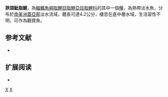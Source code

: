 {{Speciesbox 
| taxon = Hyphessobrycon eos
| status = NE
| status_system = IUCN3.1
| authority =  [[Durbin|Durbin]], 1909
| synonyms = 
}}
'''狹頜魮脂鯉'''，為[[輻鰭魚綱|輻鰭魚綱]][[脂鯉目|脂鯉目]][[脂鯉亞目|脂鯉亞目]][[脂鯉科|脂鯉科]]的其中一個[[種|種]]，為熱帶淡水魚，分布於[[南美洲|南美洲]][[蓋亞那|蓋亞那]]淡水流域，體長可達4.2公分，棲息在底中層水域，生活習性不明，可作為觀賞魚。

==参考文献==
{{refbegin}}
*{{FishBase_species|genus=Hyphessobrycon|species=eos|year=2013|month=12}}
{{refend}}

== 扩展阅读 ==
{{refbegin}}
*{{wikispecies-inline|Hyphessobrycon eos|狹頜魮脂鯉}}
{{refend}}
{{Taxonbar|from=Q5571401}}

[[Category:觀賞魚|X]]
[[Category:魮脂鯉屬|X]]


{{魚類小作品}}